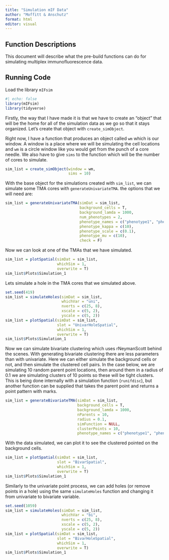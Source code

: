 ```yaml
---
title: "Simulation mIF Data"
author: "Moffitt & Anschutz"
format: html
editor: visual
---
```


## Function Descriptions

This document will describe what the pre-build functions can do for simulating multiplex immunofluorescence data.

## Running Code

Load the library `mIFsim`

```r
#| echo: false 
library(mIFsim)
library(tidyverse)
```

Firstly, the way that I have made it is that we have to create an "object" that will be the home for all of the simulation data as we go so that it stays organized. Let's create that object with `create_simObject`.

Right now, I have a function that produces an object called `wm` which is our window. A window is a place where we will be simulating the cell locations and `wm` is a circle window like you would get from the punch of a core needle. We also have to give `sims` to the function which will be the number of cores to simulate.

```r
sim_list = create_simObject(window = wm,
                            sims = 10)
```

With the base object for the simulations created with `sim_list`, we can simulate some TMA cores with `generateUnivariateTMA`. the options that we will need are:

```r
sim_list = generateUnivariateTMA(simDat = sim_list, 
                                 background_cells = T, 
                                 background_lamda = 1000, 
                                 num_phenotypes = 2, 
                                 phenotype_names = c("phenotype1", "phenotype2"),
                                 phenotype_kappa = c(10), 
                                 phenotype_scale = c(0.1), 
                                 phenotype_mu = c(10), 
                                 check = F)
```

Now we can look at one of the TMAs that we have simulated.

```r
sim_list = plotSpatial(simDat = sim_list,
                       whichSim = 1,
                       overwrite = T)
sim_list$Plots$Simulation_1
```

Lets simulate a hole in the TMA cores that we simulated above.

```r
set.seed(419)
sim_list = simulateHoles(simDat = sim_list,
                         whichVar = "uni",
                         nverts = c(25, 8),
                         xscale = c(5, 2),
                         yscale = c(5, 2))
sim_list = plotSpatial(simDat = sim_list,
                       slot = "UnivarHoleSpatial",
                       whichSim = 1,
                       overwrite = T)
sim_list$Plots$Simulation_1
```

Now we can simulate bivariate clustering which uses rNeymanScott behind the scenes. With generating bivariate clustering there are less parameters than with univariate. Here we can either simulate the background cells or not, and then simulate the clustered cell pairs. In the case below, we are simulating 10 random parent point locations, then around them in a radius of 0.1 we are simulating clusters of 10 points so these will be tight clusters. This is being done internally with a simulation function (`runifdisc`), but another function can be supplied that takes the parent point and returns a point pattern with marks.

```r
sim_list = generateBivariateTMA(simDat = sim_list,
                                background_cells = T,
                                background_lamda = 1000,
                                nParents = 10,
                                radius = 0.1, 
                                simFunction = NULL,
                                clusterPoints = 10,
                                phenotype_names = c("phenotype1", "phenotype2"))
```

With the data simulated, we can plot it to see the clustered pointed on the background cells.

```r
sim_list = plotSpatial(simDat = sim_list,
                       slot = "BivarSpatial",
                       whichSim = 1,
                       overwrite = T)
sim_list$Plots$Simulation_1
```

Similarly to the univariate point process, we can add holes (or remove points in a hole) using the same `simulateHoles` function and changing it from univariate to bivariate variable.

```r
set.seed(1059)
sim_list = simulateHoles(simDat = sim_list,
                         whichVar = "bi",
                         nverts = c(25, 8),
                         xscale = c(5, 2),
                         yscale = c(5, 2))
sim_list = plotSpatial(simDat = sim_list,
                       slot = "BivarHoleSpatial",
                       whichSim = 1,
                       overwrite = T)
sim_list$Plots$Simulation_1
```
